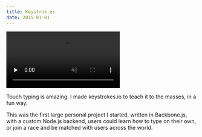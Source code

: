 ```yaml
---
title: Keystrok.es
date: 2015-01-01
---
```


<Browser url="https://keystrok.es/">
    <video preload="none" loop muted disablepictureinpicture class="m-0">
        <source type="video/webm" src="/videos/projects/keystrokes/overview.webm" />
        <source type="video/mp4" src="/videos/projects/keystrokes/overview.mp4" />
        <Image src={overview} width="600" densities={[1.5, 2]} alt="Keystrok.es - Overview" />
    </video>
</Browser>

Touch typing is amazing. I made keystrokes.io to teach it to the masses, in a
fun way.

This was the first large personal project I started, written in Backbone.js,
with a custom Node.js backend, users could learn how to type on their own, or
join a race and be matched with users across the world.
